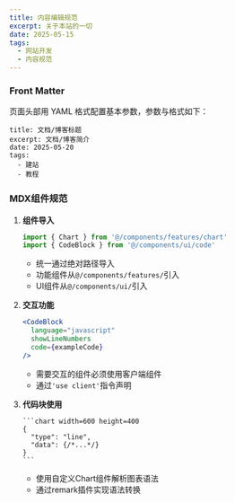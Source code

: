 ```yaml
---
title: 内容编辑规范
excerpt: 关于本站的一切
date: 2025-05-15
tags:
  - 网站开发
  - 内容规范
---
```


### Front Matter

页面头部用 YAML 格式配置基本参数，参数与格式如下：

```mdx
title: 文档/博客标题
excerpt: 文档/博客简介
date: 2025-05-20
tags:
  - 建站
  - 教程
```

### MDX组件规范

1. **组件导入**
   ```jsx
   import { Chart } from '@/components/features/chart'
   import { CodeBlock } from '@/components/ui/code'
   ```
   - 统一通过绝对路径导入
   - 功能组件从`@/components/features/`引入
   - UI组件从`@/components/ui/`引入

2. **交互功能**
   ```jsx
   <CodeBlock 
     language="javascript"
     showLineNumbers
     code={exampleCode}
   />
   ```
   - 需要交互的组件必须使用客户端组件
   - 通过`'use client'`指令声明

3. **代码块使用**
   ````mdx
   ```chart width=600 height=400
   {
     "type": "line",
     "data": {/*...*/}
   }
   ```
   ````
   - 使用自定义Chart组件解析图表语法
   - 通过remark插件实现语法转换